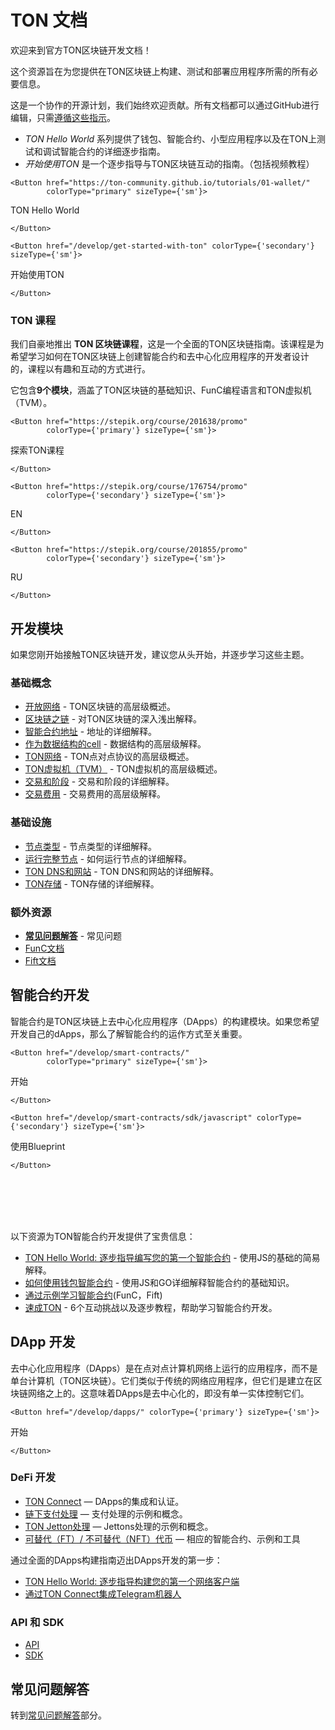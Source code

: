 
# TON 文档

欢迎来到官方TON区块链开发文档！

这个资源旨在为您提供在TON区块链上构建、测试和部署应用程序所需的所有必要信息。

这是一个协作的开源计划，我们始终欢迎贡献。所有文档都可以通过GitHub进行编辑，只需[遵循这些指示](/contribute)。

- _TON Hello World_ 系列提供了钱包、智能合约、小型应用程序以及在TON上测试和调试智能合约的详细逐步指南。
- _开始使用TON_ 是一个逐步指导与TON区块链互动的指南。（包括视频教程）

```mdx-code-block
<Button href="https://ton-community.github.io/tutorials/01-wallet/"
        colorType="primary" sizeType={'sm'}>
```

TON Hello World

```mdx-code-block
</Button>
```

```mdx-code-block
<Button href="/develop/get-started-with-ton" colorType={'secondary'} sizeType={'sm'}>
```

开始使用TON

```mdx-code-block
</Button>
```

### TON 课程

我们自豪地推出 **TON 区块链课程**，这是一个全面的TON区块链指南。该课程是为希望学习如何在TON区块链上创建智能合约和去中心化应用程序的开发者设计的，课程以有趣和互动的方式进行。

它包含**9个模块**，涵盖了TON区块链的基础知识、FunC编程语言和TON虚拟机（TVM）。

````mdx-code-block 
<Button href="https://stepik.org/course/201638/promo" 
        colorType={'primary'} sizeType={'sm'}>
````
探索TON课程
````mdx-code-block 
</Button>
````
````mdx-code-block 
<Button href="https://stepik.org/course/176754/promo" 
        colorType={'secondary'} sizeType={'sm'}>
````
EN
````mdx-code-block 
</Button>
````
````mdx-code-block 
<Button href="https://stepik.org/course/201855/promo" 
        colorType={'secondary'} sizeType={'sm'}>
````
RU
````mdx-code-block 
</Button>
````

## 开发模块

如果您刚开始接触TON区块链开发，建议您从头开始，并逐步学习这些主题。

### 基础概念

- [开放网络](/learn/introduction) - TON区块链的高层级概述。
- [区块链之链](/learn/overviews/ton-blockchain) - 对TON区块链的深入浅出解释。
- [智能合约地址](/learn/overviews/addresses) - 地址的详细解释。
- [作为数据结构的cell](/learn/overviews/cells) - 数据结构的高层级解释。
- [TON网络](/learn/networking/overview) - TON点对点协议的高层级概述。
- [TON虚拟机（TVM）](/learn/tvm-instructions/tvm-overview) - TON虚拟机的高层级概述。
- [交易和阶段](/learn/tvm-instructions/tvm-overview#transactions-and-phases) - 交易和阶段的详细解释。
- [交易费用](/develop/smart-contracts/fees) - 交易费用的高层级解释。

### 基础设施

- [节点类型](/participate/nodes/node-types) - 节点类型的详细解释。
- [运行完整节点](/participate/run-nodes/full-node) - 如何运行节点的详细解释。
- [TON DNS和网站](/participate/web3/dns) - TON DNS和网站的详细解释。
- [TON存储](/participate/ton-storage/storage-daemon) - TON存储的详细解释。

### 额外资源

- [**常见问题解答**](/develop/howto/faq) - 常见问题
- [FunC文档](/develop/func/overview)
- [Fift文档](/develop/fift/overview)

## 智能合约开发

智能合约是TON区块链上去中心化应用程序（DApps）的构建模块。如果您希望开发自己的dApps，那么了解智能合约的运作方式至关重要。

```mdx-code-block
<Button href="/develop/smart-contracts/"
        colorType="primary" sizeType={'sm'}>
```

开始

```mdx-code-block
</Button>
```

```mdx-code-block
<Button href="/develop/smart-contracts/sdk/javascript" colorType={'secondary'} sizeType={'sm'}>
```

使用Blueprint

```mdx-code-block
</Button>
```

<br></br><br></br>

以下资源为TON智能合约开发提供了宝贵信息：

- [TON Hello World: 逐步指导编写您的第一个智能合约](https://ton-community.github.io/tutorials/02-contract/) - 使用JS的基础的简易解释。
- [如何使用钱包智能合约](/develop/smart-contracts/tutorials/wallet) - 使用JS和GO详细解释智能合约的基础知识。
- [通过示例学习智能合约](/develop/smart-contracts/examples)(FunC，Fift)
- [速成TON](/develop/smart-contracts/examples) - 6个互动挑战以及逐步教程，帮助学习智能合约开发。

## DApp 开发

去中心化应用程序（DApps）是在点对点计算机网络上运行的应用程序，而不是单台计算机（TON区块链）。它们类似于传统的网络应用程序，但它们是建立在区块链网络之上的。这意味着DApps是去中心化的，即没有单一实体控制它们。

```mdx-code-block
<Button href="/develop/dapps/" colorType={'primary'} sizeType={'sm'}>
```

开始

```mdx-code-block
</Button>
```

### DeFi 开发

- [TON Connect](/develop/dapps/ton-connect/overview) — DApps的集成和认证。
- [链下支付处理](/develop/dapps/asset-processing) — 支付处理的示例和概念。
- [TON Jetton处理](/develop/dapps/asset-processing/jettons) — Jettons处理的示例和概念。
- [可替代（FT）/ 不可替代（NFT）代币](/develop/dapps/defi/tokens) — 相应的智能合约、示例和工具

通过全面的DApps构建指南迈出DApps开发的第一步：

- [TON Hello World: 逐步指导构建您的第一个网络客户端](https://ton-community.github.io/tutorials/03-client/)
- [通过TON Connect集成Telegram机器人](/develop/dapps/ton-connect/tg-bot-integration)

### API 和 SDK

- [API](/develop/dapps/apis)
- [SDK](/develop/dapps/apis/sdk)

## 常见问题解答

转到[常见问题解答](/develop/howto/faq)部分。
